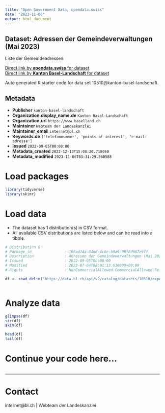 ```yaml
---
title: "Open Government Data, opendata.swiss"
date: "2023-11-06"
output: html_document
---
```


## Dataset: Adressen der Gemeindeverwaltungen (Mai 2023)

Liste der Gemeindeadressen

[Direct link by **opendata.swiss** for dataset](https://opendata.swiss/de/dataset/adressen-der-gemeindeverwaltungen-september-2022)<br>
[Direct link by **Kanton Basel-Landschaft** for dataset](https://data.bl.ch/explore/dataset/10510/)

Auto generated R starter code for data set 10510@kanton-basel-landschaft.

## Metadata

- **Publisher** `kanton-basel-landschaft`
- **Organization.display_name.de** `Kanton Basel-Landschaft`
- **Organization.url** `https://www.baselland.ch`
- **Maintainer** `Webteam der Landeskanzlei`
- **Maintainer_email** `internet@bl.ch`
- **Keywords.de** `['telefonnummer', 'points-of-interest', 'e-mail-adresse']`
- **Issued** `2022-09-05T00:00:00`
- **Metadata_created** `2022-12-13T15:08:20.718050`
- **Metadata_modified** `2023-11-06T03:31:29.560588`


# Load packages

```r

library(tidyverse)
library(skimr)

```

# Load data

-   The dataset has 1 distribution(s) in CSV format.
-   All available CSV distributions are listed below and can be read into a tibble.

```r

# Distribution 0
# Package_id               : 166ad24a-84d6-4c0e-b0a9-06f8d967e9ff
# Description              : Adressen der Gemeindeverwaltungen (Mai 2023) (csv)
# Issued                   : 2022-09-05T00:00:00
# Modified                 : 2023-07-04T08:01:13.636000+00:00
# Rights                   : NonCommercialAllowed-CommercialAllowed-ReferenceRequired

df <- read_delim('https://data.bl.ch/api/v2/catalog/datasets/10510/exports/csv')



```

# Analyze data

```r

glimpse(df)
str(df)
skim(df)

head(df)
tail(df)

```

# Continue your code here...

```r

```

------------------------------------------------------------------------

# Contact

internet@bl.ch | Webteam der Landeskanzlei
